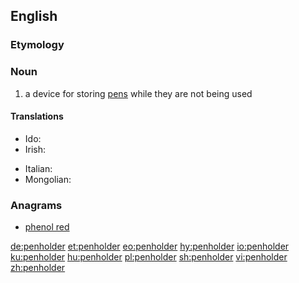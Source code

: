 ==English==

===Etymology===
{{compound|pen|holder|lang=en}}

===Noun===
{{en-noun}}

# a device for storing [[pen]]s while they are not being used

====Translations====
{{trans-top|a device for storing pens}}
* Ido: {{t+|io|plumiero}}
* Irish: {{t|ga|cró pinn|m}}
{{trans-mid}}
* Italian: {{t|it|cannetta|f}}
* Mongolian: {{t|mn|үзэгний иш|sc=Cyrl}}
{{trans-bottom}}

===Anagrams===
* [[phenol red#English|phenol red]]

[[de:penholder]]
[[et:penholder]]
[[eo:penholder]]
[[hy:penholder]]
[[io:penholder]]
[[ku:penholder]]
[[hu:penholder]]
[[pl:penholder]]
[[sh:penholder]]
[[vi:penholder]]
[[zh:penholder]]
